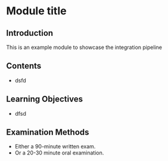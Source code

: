 # Module title

## Introduction

This is an example module to showcase the integration pipeline


## Contents

- dsfd


## Learning Objectives

- dfsd


## Examination Methods

- Either a 90-minute written exam.
- Or a 20-30 minute oral examination.